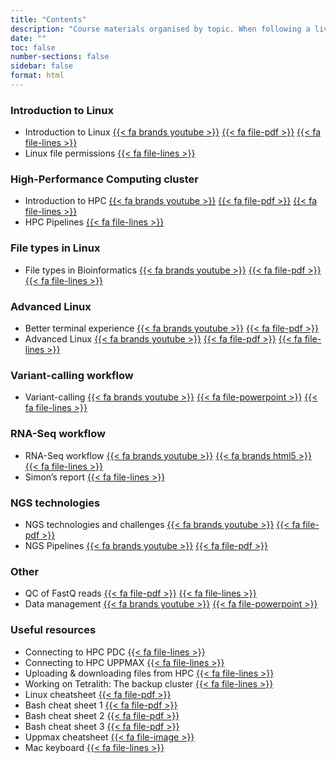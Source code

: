 ```yaml
---
title: "Contents"
description: "Course materials organised by topic. When following a live workshop, use **Schedule**.<br>Slides: {{< fa file-powerpoint >}} / {{< fa file-pdf >}}, Labs: {{< fa file-lines >}}, Videos: {{< fa brands youtube >}}"
date: ""
toc: false
number-sections: false
sidebar: false
format: html
---
```


### Introduction to Linux

- Introduction to Linux [{{< fa brands youtube >}}](https://youtu.be/qYp8shSMJ-0) [{{< fa file-pdf >}}](topics/linux/slide_linux_intro.pdf) [{{< fa file-lines >}}](topics/linux/lab_linux_intro.html)
- Linux file permissions [{{< fa file-lines >}}](topics/linux/lab_linux_permissions.html)

### High-Performance Computing cluster

- Introduction to HPC [{{< fa brands youtube >}}](https://youtu.be/cxEtfKN91q4) [{{< fa file-pdf >}}](topics/hpc/intro/slide_hpc_intro.pdf) [{{< fa file-lines >}}](topics/hpc/intro/lab_intro.html)  
- HPC Pipelines [{{< fa file-lines >}}](topics/hpc/pipeline/lab_pipeline.html)

### File types in Linux

- File types in Bioinformatics [{{< fa brands youtube >}}](https://youtu.be/7MR1qUZQ94w) [{{< fa file-pdf >}}](topics/linux/slide_linux_filetypes.pdf) [{{< fa file-lines >}}](topics/linux/lab_linux_filetypes.html)  

### Advanced Linux

- Better terminal experience [{{< fa brands youtube >}}](https://youtu.be/RGbONVWOaDo) [{{< fa file-pdf >}}](topics/linux/slide_qol_termexp.pdf)
- Advanced Linux [{{< fa brands youtube >}}](https://youtu.be/n3IpUHIodM8) [{{< fa file-pdf >}}](topics/linux/slide_linux_advanced.pdf) [{{< fa file-lines >}}](topics/linux/lab_linux_advanced.html)

### Variant-calling workflow

- Variant-calling [{{< fa brands youtube >}}](https://youtu.be/NxRECdxKP40) [{{< fa file-powerpoint >}}](topics/vc/slide_vc.pptx) [{{< fa file-lines >}}](topics/vc/lab_vc.html)
<!-- [Variant-calling Lab answers](lab_vc_answers.pdf)-->

### RNA-Seq workflow

- RNA-Seq workflow [{{< fa brands youtube >}}](https://youtu.be/gC_nslHgSa8) [{{< fa brands html5 >}}](topics/rnaseq/slide_rnaseq.html) [{{< fa file-lines >}}](topics/rnaseq/lab_rnaseq.html)
- Simon's report [{{< fa file-lines >}}](topics/rnaseq/simon-report/validating_knockout.html)

### NGS technologies

- NGS technologies and challenges [{{< fa brands youtube >}}](https://youtu.be/5sUzkrucL1E) [{{< fa file-pdf >}}](topics/other/slide_sequencing.pdf)
- NGS Pipelines [{{< fa brands youtube >}}](https://youtu.be/6RBhfMvDkSI) [{{< fa file-pdf >}}](topics/other/slide_ngs_pipelines.pdf)

### Other

- QC of FastQ reads [{{< fa file-pdf >}}](topics/other/slide_qc.pdf) [{{< fa file-lines >}}](topics/other/lab_qc.html)
- Data management [{{< fa brands youtube >}}](https://youtu.be/PfcrDlhY1zE)  [{{< fa file-powerpoint >}}](topics/other/slide_data_management.pdf)

### Useful resources

- Connecting to HPC PDC [{{< fa file-lines >}}](topics/other/lab_connect_pdc.html)
- Connecting to HPC UPPMAX [{{< fa file-lines >}}](topics/other/lab_connect_uppmax.html)
- Uploading & downloading files from HPC [{{< fa file-lines >}}](topics/other/lab_download_files.html)
- Working on Tetralith: The backup cluster [{{< fa file-lines >}}](topics/other/lab_tetralith.html)
- Linux cheatsheet [{{< fa file-pdf >}}](topics/linux/assets/linux_cheat_sheet.pdf)
- Bash cheat sheet 1 [{{< fa file-pdf >}}](topics/linux/assets/bash_cheat_sheet_1.pdf)
- Bash cheat sheet 2 [{{< fa file-pdf >}}](topics/linux/assets/bash_cheat_sheet_2.pdf)
- Bash cheat sheet 3 [{{< fa file-pdf >}}](topics/linux/assets/bash_cheat_sheet_3.pdf)
- Uppmax cheatsheet [{{< fa file-image >}}](topics/linux/assets/uppmax_cheat_sheet.png)
- Mac keyboard [{{< fa file-lines >}}](topics/other/lab_mac_keyboard.html)

